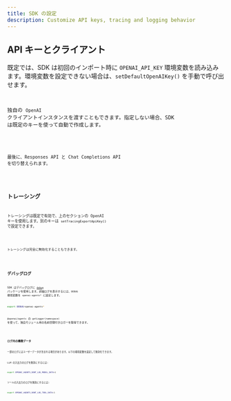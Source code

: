 ```yaml
---
title: SDK の設定
description: Customize API keys, tracing and logging behavior
---
```



## API キーとクライアント

既定では、SDK は初回のインポート時に `OPENAI_API_KEY` 環境変数を読み込みます。環境変数を設定できない場合は、`setDefaultOpenAIKey()` を手動で呼び出せます。

<Code
  lang="typescript"
  code={setDefaultOpenAIKeyExample}
  title="既定の OpenAI キーを設定"
/>

独自の `OpenAI` クライアントインスタンスを渡すこともできます。指定しない場合、SDK は既定のキーを使って自動で作成します。

<Code
  lang="typescript"
  code={setDefaultOpenAIClientExample}
  title="既定の OpenAI クライアントを設定"
/>

最後に、Responses API と Chat Completions API を切り替えられます。

<Code lang="typescript" code={setOpenAIAPIExample} title="OpenAI API を設定" />

## トレーシング

トレーシングは既定で有効で、上のセクションの OpenAI キーを使用します。別のキーは `setTracingExportApiKey()` で設定できます。

<Code
  lang="typescript"
  code={setTracingExportApiKeyExample}
  title="トレーシングのエクスポート API キーを設定"
/>

トレーシングは完全に無効化することもできます。

<Code
  lang="typescript"
  code={setTracingDisabledExample}
  title="トレーシングを無効化"
/>

## デバッグログ

SDK はデバッグログに [`debug`](https://www.npmjs.com/package/debug) パッケージを使用します。詳細ログを表示するには、`DEBUG` 環境変数を `openai-agents*` に設定します。

```bash
export DEBUG=openai-agents*
```

`@openai/agents` の `getLogger(namespace)` を使って、独自モジュール用の名前空間付きロガーを取得できます。

<Code lang="typescript" code={getLoggerExample} title="ロガーを取得" />

### ログ内の機微データ

一部のログにはユーザーデータが含まれる場合があります。以下の環境変数を設定して無効化できます。

LLM の入出力のログを無効にするには:

```bash
export OPENAI_AGENTS_DONT_LOG_MODEL_DATA=1
```

ツールの入出力のログを無効にするには:

```bash
export OPENAI_AGENTS_DONT_LOG_TOOL_DATA=1
```
